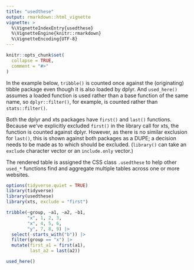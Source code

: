 ```yaml
---
title: "usedthese"
output: rmarkdown::html_vignette
vignette: >
  %\VignetteIndexEntry{usedthese}
  %\VignetteEngine{knitr::rmarkdown}
  %\VignetteEncoding{UTF-8}
---
```


```r
knitr::opts_chunk$set(
  collapse = TRUE,
  comment = "#>"
)
```

In the example below, `tribble()` is counted once against the (originating) tibble package even though it is also loaded by dplyr. And `used_here()` assumes a loaded function is used rather than a base function of the same name, so `dplyr::filter()`, for example, is counted rather than `stats::filter()`.

Both the dplyr and xts packages have `first()` and `last()` functions. Because we've explicitly excluded `first()` in the library call for xts, the function is counted against dplyr. However, as there is no similar exclusion for `last()`, this is shown against both packages as a DUPE; a decision needs to be made as to which should be excluded. (`library()` can take an `exclude` character vector or an `include.only` vector.)

The rendered table is assigned the CSS class `.usedthese` to help other `used_*` functions find and aggregate multiple tables across one or more websites.

```r
options(tidyverse.quiet = TRUE)
library(tidyverse) 
library(usedthese)
library(xts, exclude = "first")

tribble(~group, ~a1, ~a2, ~b1,
        "x", 1, 2, 3,
        "x", 4, 5, 6,
        "y", 7, 8, 9) |> 
  select(-starts_with("b")) |> 
  filter(group == "x") |> 
  mutate(first_a1 = first(a1),
         last_a2 = last(a2))

used_here()
```
